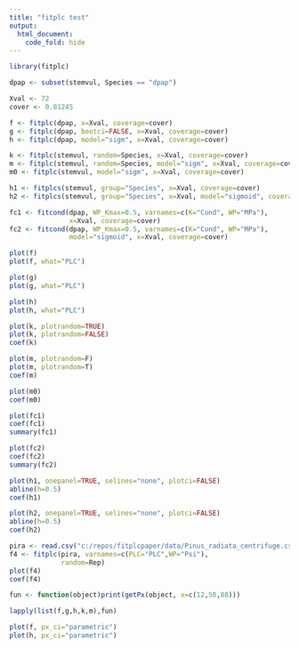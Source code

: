 ```yaml
---
title: "fitplc test"
output: 
  html_document:
    code_fold: hide
---
```


```r
library(fitplc)

dpap <- subset(stemvul, Species == "dpap")

Xval <- 72
cover <- 0.81245

f <- fitplc(dpap, x=Xval, coverage=cover)
g <- fitplc(dpap, bootci=FALSE, x=Xval, coverage=cover)
h <- fitplc(dpap, model="sigm", x=Xval, coverage=cover)

k <- fitplc(stemvul, random=Species, x=Xval, coverage=cover)
m <- fitplc(stemvul, random=Species, model="sigm", x=Xval, coverage=cover)
m0 <- fitplc(stemvul, model="sigm", x=Xval, coverage=cover)

h1 <- fitplcs(stemvul, group="Species", x=Xval, coverage=cover)
h2 <- fitplcs(stemvul, group="Species", x=Xval, model="sigmoid", coverage=cover)

fc1 <- fitcond(dpap, WP_Kmax=0.5, varnames=c(K="Cond", WP="MPa"), 
               x=Xval, coverage=cover)
fc2 <- fitcond(dpap, WP_Kmax=0.5, varnames=c(K="Cond", WP="MPa"), 
               model="sigmoid", x=Xval, coverage=cover)
```


```r
plot(f)
plot(f, what="PLC")
```

```r
plot(g)
plot(g, what="PLC")
```

```r
plot(h)
plot(h, what="PLC")
```

```r
plot(k, plotrandom=TRUE)
plot(k, plotrandom=FALSE)
coef(k)
```

```r
plot(m, plotrandom=F)
plot(m, plotrandom=T)
coef(m)
```

```r
plot(m0)
coef(m0)
```

```r
plot(fc1)
coef(fc1)
summary(fc1)
```


```r
plot(fc2)
coef(fc2)
summary(fc2)
```


```r
plot(h1, onepanel=TRUE, selines="none", plotci=FALSE)
abline(h=0.5)
coef(h1)
```


```r
plot(h2, onepanel=TRUE, selines="none", plotci=FALSE)
abline(h=0.5)
coef(h2)
```

```r
pira <- read.csv("c:/repos/fitplcpaper/data/Pinus_radiata_centrifuge.csv")
f4 <- fitplc(pira, varnames=c(PLC="PLC",WP="Psi"),
             random=Rep)
plot(f4)
coef(f4)
```


```r
fun <- function(object)print(getPx(object, x=c(12,50,88)))

lapply(list(f,g,h,k,m),fun)
```


```r
plot(f, px_ci="parametric")
plot(h, px_ci="parametric")

```


